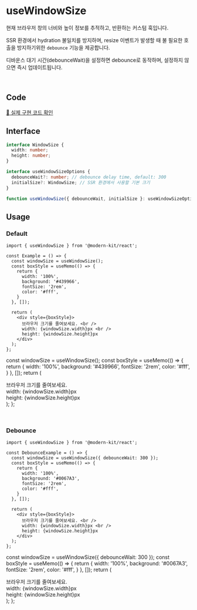 
# useWindowSize

현재 브라우저 창의 너비와 높이 정보를 추적하고, 반환하는 커스텀 훅입니다.

SSR 환경에서 hydration 불일치를 방지하며, resize 이벤트가 발생할 때 불 필요한 호출을 방지하기위한 `debounce` 기능을 제공합니다.

디바운스 대기 시간(debounceWait)을 설정하면 debounce로 동작하며, 설정하지 않으면 즉시 업데이트됩니다.

<br />

## Code
[🔗 실제 구현 코드 확인](https://github.com/modern-agile-team/modern-kit/blob/main/packages/react/src/hooks/useWindowSize/index.ts)

## Interface
```ts title="typescript"
interface WindowSize {
  width: number;
  height: number;
}

interface useWindowSizeOptions {
  debounceWait?: number; // debounce delay time, default: 300
  initialSize?: WindowSize; // SSR 환경에서 사용할 기본 크기
}
```
```ts title="typescript"
function useWindowSize({ debounceWait, initialSize }: useWindowSizeOptions): WindowSize
```

## Usage
### Default
```tsx title="typescript"
import { useWindowSize } from '@modern-kit/react';

const Example = () => {
  const windowSize = useWindowSize();
  const boxStyle = useMemo(() => {
    return {
      width: '100%', 
      background: '#439966', 
      fontSize: '2rem',
      color: '#fff',
    }
  }, []);

  return (
    <div style={boxStyle}>
      브라우저 크기를 줄여보세요. <br />
      width: {windowSize.width}px <br />
      height: {windowSize.height}px
    </div>
  );
};
```

  const windowSize = useWindowSize();
  const boxStyle = useMemo(() => {
    return {
      width: '100%', 
      background: '#439966', 
      fontSize: '2rem',
      color: '#fff',
    }
  }, []);
  return (
    <div style={boxStyle}>
      브라우저 크기를 줄여보세요. <br />
      width: {windowSize.width}px <br />
      height: {windowSize.height}px
    </div>
  );
};

<DefaultExample />

<br />

### Debounce
```tsx title="typescript"
import { useWindowSize } from '@modern-kit/react';

const DebounceExample = () => {
  const windowSize = useWindowSize({ debounceWait: 300 });
  const boxStyle = useMemo(() => {
    return {
      width: '100%', 
      background: '#0067A3', 
      fontSize: '2rem',
      color: '#fff',
    }
  }, []);

  return (
    <div style={boxStyle}>
      브라우저 크기를 줄여보세요. <br />
      width: {windowSize.width}px <br />
      height: {windowSize.height}px
    </div>
  );
};
```

  const windowSize = useWindowSize({ debounceWait: 300 });
  const boxStyle = useMemo(() => {
    return {
      width: '100%', 
      background: '#0067A3', 
      fontSize: '2rem',
      color: '#fff',
    }
  }, []);
  return (
    <div style={boxStyle}>
      브라우저 크기를 줄여보세요. <br />
      width: {windowSize.width}px <br />
      height: {windowSize.height}px
    </div>
  );
};

<DebounceExample />

<br />